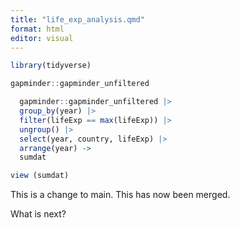 ```yaml
---
title: "life_exp_analysis.qmd"
format: html
editor: visual
---
```


```r
library(tidyverse)
```

```r
gapminder::gapminder_unfiltered

```

```r
  gapminder::gapminder_unfiltered |> 
  group_by(year) |>
  filter(lifeExp == max(lifeExp)) |>
  ungroup() |>
  select(year, country, lifeExp) |>
  arrange(year) ->
  sumdat
```

```r
view (sumdat)
```


This is a change to main. This has now been merged.

What is next?